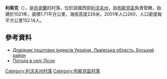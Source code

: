 {{coord|49|55|59|N|24|27|22|E|scale:100000|display=title}}

'''利索克'''（{{lang-uk|Лісок}}），是[[烏克蘭|烏克蘭]]的村落，位於該國西部[[利沃夫州|利沃夫州]]，由[[布斯克區|布斯克區]]負責管轄，始建於1021年，面積1.71平方公里，海拔高度226米，2001年人口260，人口密度每平方公里152.14人。

==參考資料==
*[http://www.uaidx.com/13/286/index Довідник поштових індексів України. Львівська область. Буський район]{{Wayback|url=http://www.uaidx.com/13/286/index |date=20160909184638 }}
* [http://weather.in.ua/ua/l'vovskaja/13673 Погода в селі Лісок] {{Wayback|url=http://weather.in.ua/ua/l'vovskaja/13673 |date=20111221173517 }}

{{DEFAULTSORT:Лісок}}
[[Category:利沃夫州村落|Category:利沃夫州村落]]
[[Category:布斯克區村落|Category:布斯克區村落]]


{{Lviv-geo-stub}}